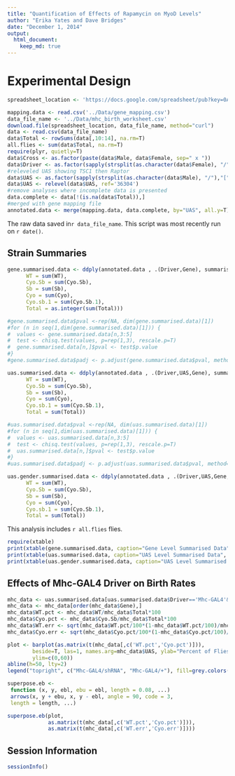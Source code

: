 ```yaml
---
title: "Quantification of Effects of Rapamycin on MyoD Levels"
author: "Erika Yates and Dave Bridges"
date: "December 1, 2014"
output: 
  html_document:
    keep_md: true
---
```


# Experimental Design

```r
spreadsheet_location <- 'https://docs.google.com/spreadsheet/pub?key=0Aitfmor6rCjYdEdfZ1ROOEoxS3lXQzFQU1J1cUp4Znc&single=true&gid=0&output=csv' 

mapping.data <- read.csv('../Data/gene_mapping.csv')
data_file_name <- '../Data/mhc_birth_worksheet.csv'
download.file(spreadsheet_location, data_file_name, method="curl")
data <- read.csv(data_file_name)
data$Total <- rowSums(data[,10:14], na.rm=T)
all.flies <- sum(data$Total, na.rm=T)
require(plyr, quietly=T)
data$Cross <- as.factor(paste(data$Male, data$Female, sep=" x "))
data$Driver <- as.factor(sapply(strsplit(as.character(data$Female), "/"),"[", 1))
#releveled UAS showing TSC1 then Raptor
data$UAS <- as.factor(sapply(strsplit(as.character(data$Male), "/"),"[", 1))
data$UAS <- relevel(data$UAS, ref='36304')
#remove analyses where incomplete data is presented
data.complete <- data[!(is.na(data$Total)),]
#merged with gene mapping file
annotated.data <- merge(mapping.data, data.complete, by="UAS", all.y=T)
```

The raw data saved in`r data_file_name`.  This script was most recently run on `r date()`.

## Strain Summaries

```r
gene.summarised.data <- ddply(annotated.data , .(Driver,Gene), summarise, 
      WT = sum(WT),
      Cyo.Sb = sum(Cyo.Sb),
      Sb = sum(Sb),
      Cyo = sum(Cyo),
      Cyo.sb.1 = sum(Cyo.Sb.1),
      Total = as.integer(sum(Total)))

#gene.summarised.data$pval <-rep(NA, dim(gene.summarised.data)[1])
#for (n in seq(1,dim(gene.summarised.data)[1])) {   
#  values <- gene.summarised.data[n,3:5]
#  test <- chisq.test(values, p=rep(1,3), rescale.p=T)
#  gene.summarised.data[n,]$pval <- test$p.value  
#}
#gene.summarised.data$padj <- p.adjust(gene.summarised.data$pval, method="BH")

uas.summarised.data <- ddply(annotated.data , .(Driver,UAS,Gene), summarise, 
      WT = sum(WT),
      Cyo.Sb = sum(Cyo.Sb),
      Sb = sum(Sb),
      Cyo = sum(Cyo),
      Cyo.sb.1 = sum(Cyo.Sb.1),
      Total = sum(Total))

#uas.summarised.data$pval <-rep(NA, dim(uas.summarised.data)[1])
#for (n in seq(1,dim(uas.summarised.data)[1])) {   
#  values <- uas.summarised.data[n,3:5]
#  test <- chisq.test(values, p=rep(1,3), rescale.p=T)
#  uas.summarised.data[n,]$pval <- test$p.value  
#}
#uas.summarised.data$padj <- p.adjust(uas.summarised.data$pval, method="BH")

uas.gender.summarised.data <- ddply(annotated.data , .(Driver,UAS,Gene,Gender), summarise, 
      WT = sum(WT),
      Cyo.Sb = sum(Cyo.Sb),
      Sb = sum(Sb),
      Cyo = sum(Cyo),
      Cyo.sb.1 = sum(Cyo.Sb.1),
      Total = sum(Total))
```

This analysis includes `r all.flies` flies.

```r
require(xtable)
print(xtable(gene.summarised.data, caption="Gene Level Summarised Data", label="tab:gene_summarised_data", digits = c(rep(0,9))), include.rownames=F, type='html')
print(xtable(uas.summarised.data, caption="UAS Level Summarised Data", label="tab:driver_summarised_data", digits = c(rep(0,10))), include.rownames=F, type='html')
print(xtable(uas.gender.summarised.data, caption="UAS Level Summarised Data Separated by Gender", label="tab:driver_summarised_data", digits = c(rep(0,11))), include.rownames=F, type='html')
```

## Effects of Mhc-GAL4 Driver on Birth Rates

```r
mhc_data <- uas.summarised.data[uas.summarised.data$Driver=='Mhc-GAL4'&uas.summarised.data$Gene %in% c("Control","Raptor")&uas.summarised.data$UAS!='31528',]
mhc_data <- mhc_data[order(mhc_data$Gene),]
mhc_data$WT.pct <- mhc_data$WT/mhc_data$Total*100
mhc_data$Cyo.pct <- mhc_data$Cyo.Sb/mhc_data$Total*100
mhc_data$WT.err <- sqrt(mhc_data$WT.pct/100*(1-mhc_data$WT.pct/100)/mhc_data$Total)*100
mhc_data$Cyo.err <- sqrt(mhc_data$Cyo.pct/100*(1-mhc_data$Cyo.pct/100)/mhc_data$Total)*100

plot <- barplot(as.matrix(t(mhc_data[,c('WT.pct','Cyo.pct')])),
        beside=T, las=1, names.arg=mhc_data$UAS, ylab="Percent of Flies Eclosed",
        ylim=c(0,60))
abline(h=50, lty=2)
legend("topright", c("Mhc-GAL4/shRNA", "Mhc-GAL4/+"), fill=grey.colors(2), bty='n')

superpose.eb <- 
 function (x, y, ebl, ebu = ebl, length = 0.08, ...) 
 arrows(x, y + ebu, x, y - ebl, angle = 90, code = 3, 
 length = length, ...)

superpose.eb(plot, 
             as.matrix(t(mhc_data[,c('WT.pct','Cyo.pct')])),
             as.matrix(t(mhc_data[,c('WT.err','Cyo.err')])))
```

## Session Information
```r
sessionInfo()
```